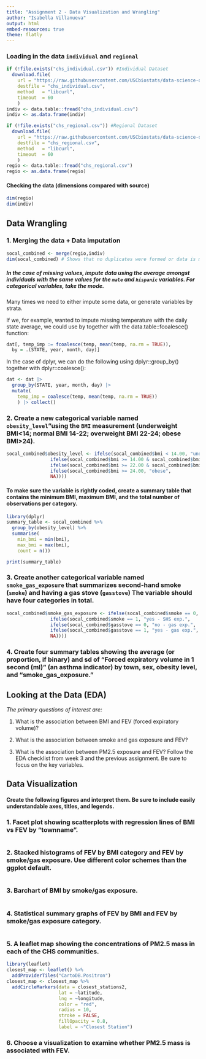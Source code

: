 ```yaml
---
title: "Assignment 2 - Data Visualization and Wrangling"
author: "Isabella Villanueva"
output: html
embed-resources: true
theme: flatly
---
```


### Loading in the data `individual` and `regional`

```r
if (!file.exists("chs_individual.csv")) #Individual Dataset
  download.file(
    url = "https://raw.githubusercontent.com/USCbiostats/data-science-data/master/01_chs/chs_individual.csv",
    destfile = "chs_individual.csv",
    method   = "libcurl",
    timeout  = 60
    )
indiv <- data.table::fread("chs_individual.csv")
indiv <- as.data.frame(indiv)

if (!file.exists("chs_regional.csv")) #Regional Dataset
  download.file(
    url = "https://raw.githubusercontent.com/USCbiostats/data-science-data/master/01_chs/chs_regional.csv",
    destfile = "chs_regional.csv",
    method   = "libcurl",
    timeout  = 60
    )
regio <- data.table::fread("chs_regional.csv")
regio <- as.data.frame(regio)
```


#### Checking the data (dimensions compared with source)

```r
dim(regio)
dim(indiv)
```

## Data Wrangling

### 1. Merging the data + Data imputation

```r
socal_combined <- merge(regio,indiv)
dim(socal_combined) # Shows that no duplicates were formed or data is missing from the merging process, where 27 + 23 = 49 
```

##### In the case of missing values, impute data using the average amongst individuals with the same values for the `male` and `hispanic` variables. For categorical variables, take the mode.


Many times we need to either impute some data, or generate variables by strata.

If we, for example, wanted to impute missing temperature with the daily state average, we could use by together with the data.table::fcoalesce() function:

```r
dat[, temp_imp := fcoalesce(temp, mean(temp, na.rm = TRUE)),
  by = .(STATE, year, month, day)]
```
  In the case of dplyr, we can do the following using dplyr::group_by() together with dplyr::coalesce():
```r
dat <- dat |>
  group_by(STATE, year, month, day) |>
  mutate(
    temp_imp = coalesce(temp, mean(temp, na.rm = TRUE))
    ) |> collect()
```

### 2. Create a new categorical variable named `obesity_level`”using the `BMI` measurement (underweight BMI\<14; normal BMI 14-22; overweight BMI 22-24; obese BMI\>24). 
```r
socal_combined$obesity_level <- ifelse(socal_combined$bmi < 14.00, "underweight",
                ifelse(socal_combined$bmi >= 14.00 & socal_combined$bmi < 22.00, "normal",
                ifelse(socal_combined$bmi >= 22.00 & socal_combined$bmi < 24.00, "overweight",
                ifelse(socal_combined$bmi >= 24.00, "obese",
                NA))))
```

#### To make sure the variable is rightly coded, create a summary table that contains the minimum BMI, maximum BMI, and the total number of observations per category.
```r
library(dplyr)
summary_table <- socal_combined %>%
  group_by(obesity_level) %>%
  summarise(
    min_bmi = min(bmi),
    max_bmi = max(bmi),
    count = n())

print(summary_table)
```

### 3. Create another categorical variable named `smoke_gas_exposure` that summarizes second-hand smoke (`smoke`) and having a gas stove (`gasstove`) The variable should have four categories in total.
```r
socal_combined$smoke_gas_exposure <- ifelse(socal_combined$smoke == 0, "no - SHS exp",
                ifelse(socal_combined$smoke == 1, "yes - SHS exp.",
                ifelse(socal_combined$gasstove == 0, "no - gas exp.",
                ifelse(socal_combined$gasstove == 1, "yes - gas exp.",
                NA))))
```

### 4. Create four summary tables showing the average (or proportion, if binary) and sd of “Forced expiratory volume in 1 second (ml)” (an asthma indicator) by town, sex, obesity level, and “smoke_gas_exposure.”



## Looking at the Data (EDA)

*The primary questions of interest are:*

1.  What is the association between BMI and FEV (forced expiratory volume)?

2.  What is the association between smoke and gas exposure and FEV?

3.  What is the association between PM2.5 exposure and FEV? Follow the EDA checklist from week 3 and the previous assignment. Be sure to focus on the key variables.

## Data Visualization

#### Create the following figures and interpret them. Be sure to include easily understandable axes, titles, and legends.

### 1. Facet plot showing scatterplots with regression lines of BMI vs FEV by “townname”.

```r

```

### 2. Stacked histograms of FEV by BMI category and FEV by smoke/gas exposure. Use different color schemes than the ggplot default.

```r

```

### 3. Barchart of BMI by smoke/gas exposure.

```r

```

### 4. Statistical summary graphs of FEV by BMI and FEV by smoke/gas exposure category.

```r

```

### 5. A leaflet map showing the concentrations of PM2.5 mass in each of the CHS communities.

```r
library(leaflet)
closest_map <- leaflet() %>%
  addProviderTiles("CartoDB.Positron")
closest_map <- closest_map %>%
  addCircleMarkers(data = closest_stations2,
                   lat = ~latitude,
                   lng = ~longitude,
                   color = "red",
                   radius = 10,
                   stroke = FALSE,
                   fillOpacity = 0.8,
                   label = ~"Closest Station")
```

### 6. Choose a visualization to examine whether PM2.5 mass is associated with FEV.

```r

```
